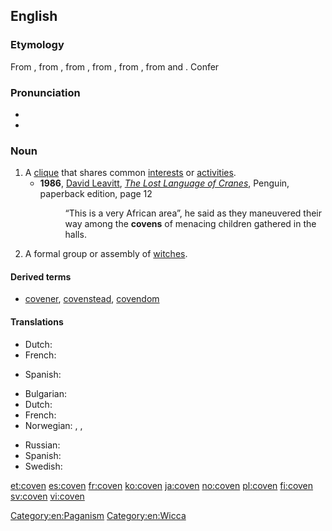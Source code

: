 ==English==
{{wikipedia}}

===Etymology===
From {{etyl|enm|en}} {{term|covent|lang=enm}}, from {{etyl|xno|en}} {{term|covent|covent, cuvent|lang=fro}}, from {{etyl|fro|en}} {{term|convent|lang=fro}}, from {{etyl|la|en}} {{term|lang=la|conventum}}, from {{term|convenio|lang=la}}, from {{term|cum||with|lang=la}} and {{term|venio||I come|lang=la}}. Confer {{term|convent}}

===Pronunciation===
* {{IPA|[ ˈkʌ.vɪn ]|lang=en}}
* {{rhymes|ʌvɪn|lang=en}}

===Noun===
{{en-noun}}

# A [[clique]] that shares common [[interest]]s or [[activity|activities]].
#* '''1986''', [[w:David Leavitt|David Leavitt]], ''[[w:The Lost Language of Cranes|The Lost Language of Cranes]]'', Penguin, paperback edition, page 12
#*: “This is a very African area”, he said as they maneuvered their way among the '''covens''' of menacing children gathered in the halls.
# A formal group or assembly of [[witch]]es.

====Derived terms====
* [[covener]], [[covenstead]], [[covendom]]

====Translations====
{{trans-top|clique}}
* Dutch: {{t|nl|kliek|m}}
* French: {{t+|fr|clique|f}}
{{trans-mid}}
* Spanish: {{t+|es|gremio|m}}
{{trans-bottom}}

{{trans-top|formal group or assembly of witches}}
* Bulgarian: {{t|bg|сбор на вещици}}
* Dutch: {{t+|nl|heksenkring|m}}
* French: {{t+|fr|sabbat|m}}
* Norwegian: {{t|no|hekseforsamling|c}}, {{t|no|heksemøte|n}}, {{t|no|heksesabbat|m}}
{{trans-mid}}
* Russian: {{t+|ru|шабаш|m}}
* Spanish: {{t+|es|aquelarre|m}}
* Swedish: {{t|sv|häxcirkel|c}}
{{trans-bottom}}

[[Category:en:Paganism]]
[[Category:en:Wicca]]

[[et:coven]]
[[es:coven]]
[[fr:coven]]
[[ko:coven]]
[[ja:coven]]
[[no:coven]]
[[pl:coven]]
[[fi:coven]]
[[sv:coven]]
[[vi:coven]]